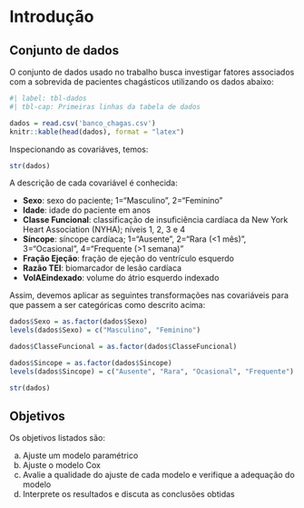 # Introdução

## Conjunto de dados

O conjunto de dados usado no trabalho busca investigar fatores associados com a sobrevida de pacientes chagásticos utilizando os dados abaixo:

```r
#| label: tbl-dados
#| tbl-cap: Primeiras linhas da tabela de dados

dados = read.csv('banco_chagas.csv')
knitr::kable(head(dados), format = "latex")
```

Inspecionando as covariáves, temos:

```r
str(dados)
```

A descrição de cada covariável é conhecida:

- **Sexo**: sexo do paciente; 1="Masculino", 2="Feminino"
- **Idade**: idade do paciente em anos
- **Classe Funcional**: classificação de insuficiência cardíaca da New York Heart Association (NYHA); níveis 1, 2, 3 e 4
- **Síncope**: síncope cardíaca; 1="Ausente", 2="Rara (<1 mês)", 3="Ocasional", 4="Frequente (>1 semana)"
- **Fração Ejeção**: fração de ejeção do ventrículo esquerdo
- **Razão TEI**: biomarcador de lesão cardíaca
- **VolAEindexado**: volume do átrio esquerdo indexado

Assim, devemos aplicar as seguintes transformações nas covariáveis para que passem a ser categóricas como descrito acima:

```r
dados$Sexo = as.factor(dados$Sexo)
levels(dados$Sexo) = c("Masculino", "Feminino")

dados$ClasseFuncional = as.factor(dados$ClasseFuncional)

dados$Sincope = as.factor(dados$Sincope)
levels(dados$Sincope) = c("Ausente", "Rara", "Ocasional", "Frequente")

str(dados)
```

## Objetivos

Os objetivos listados são:

a) Ajuste um modelo paramétrico
b) Ajuste o modelo Cox
c) Avalie a qualidade do ajuste de cada modelo e verifique a adequação do modelo
d) Interprete os resultados e discuta as conclusões obtidas